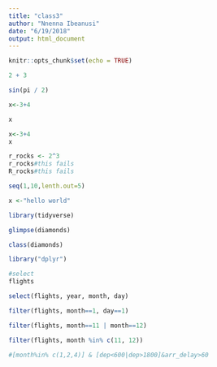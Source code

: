 ```yaml
---
title: "class3"
author: "Nnenna Ibeanusi"
date: "6/19/2018"
output: html_document
---
```


```r
knitr::opts_chunk$set(echo = TRUE)
```
```r
2 + 3
```
```r
sin(pi / 2)
```
```r
x<-3+4
```
```r
x
```
```r
x<-3+4
x
```

```r
r_rocks <- 2^3
r_rocks#this fails
R_rocks#this fails
```
```r
seq(1,10,lenth.out=5)
```

```r
x <-"hello world"
```

```r
library(tidyverse)
```

```r
glimpse(diamonds)
```

```r
class(diamonds)
```

```r
library("dplyr")
```

```r
#select
flights
```


```r
select(flights, year, month, day)
```

```r
filter(flights, month==1, day==1)
```

```r
filter(flights, month==11 | month==12)
```

```r
filter(flights, month %in% c(11, 12))
```

```r
#[month%in% c(1,2,4)] & [dep<600|dep>1800]&arr_delay>60
```

